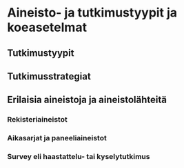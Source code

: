 # Aineisto- ja tutkimustyypit ja koeasetelmat {#luku10}

## Tutkimustyypit {#alaluku101}

## Tutkimusstrategiat {#alaluku102}

## Erilaisia aineistoja ja aineistolähteitä {#alaluku103}

### Rekisteriaineistot {#alaluku104}

### Aikasarjat ja paneeliaineistot {#alaluku105}

### Survey eli haastattelu- tai kyselytutkimus {#alaluku106}

